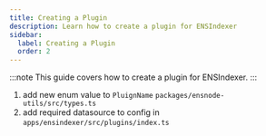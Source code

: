 ```yaml
---
title: Creating a Plugin
description: Learn how to create a plugin for ENSIndexer
sidebar:
  label: Creating a Plugin
  order: 2
---
```



:::note
This guide covers how to create a plugin for ENSIndexer.
:::

1. add new enum value to `PluignName` `packages/ensnode-utils/src/types.ts`
2. add required datasource to config in `apps/ensindexer/src/plugins/index.ts`
